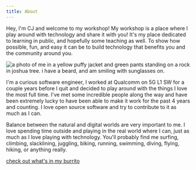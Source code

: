 ```yaml
---
title: About
---
```


Hey, I'm CJ and welcome to my workshop! My workshop is a place where I play around 
with technology and share it with you! It's my place dedicated to learning
in public, and hopefully some teaching as well. To show how possible, fun, and easy
it can be to build technology that benefits you and the community around you.

![a photo of me in a yellow puffy jacket and green pants standing on a rock in joshua tree. i have a beard, and am smiling with sunglasses on.](/images/me_square.jpeg "me standing on a rock in joshua tree")

I'm a curious software engineer, I worked at Qualcomm on 5G L1 SW for a couple years before I 
quit and decided to play around with the things I love the most full time. I've met some incredible
people along the way and have been extremely lucky to have been able to make it work for the past
4 years and counting. I love open source software and try to contribute to it as much as I can.

Balance between the natural and digital worlds are very important to me. I love spending
time outside and playing in the real world where I can, just as much as I love playing with
technology. You'll probably find me surfing, climbing, slacklining, juggling, biking, running, 
swimming, diving, flying, hiking, or anything really. 

[check out what's in my burrito](https://cj.burrito.place)